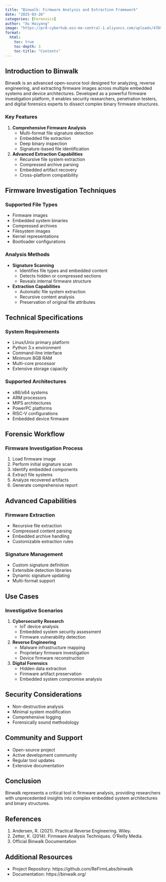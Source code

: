 ```yaml
---
title: "Binwalk: Firmware Analysis and Extraction Framework"
date: "2025-03-26"
categories: [Forensics]
author: "Xu Haiyang"
image: "https://prd-cyberhub.oss-me-central-1.aliyuncs.com/uploads/47DSTqeHmia6-NtLhv0ZEGwv_h6ey4"
format:
  html:
    toc: true
    toc-depth: 3
    toc-title: "Contents"
---
```


## Introduction to Binwalk

Binwalk is an advanced open-source tool designed for analyzing, reverse engineering, and extracting firmware images across multiple embedded systems and device architectures. Developed as a powerful firmware investigation platform, it enables security researchers, penetration testers, and digital forensics experts to dissect complex binary firmware structures.

### Key Features

1.  **Comprehensive Firmware Analysis**
    -   Multi-format file signature detection
    -   Embedded file extraction
    -   Deep binary inspection
    -   Signature-based file identification
2.  **Advanced Extraction Capabilities**
    -   Recursive file system extraction
    -   Compressed archive parsing
    -   Embedded artifact recovery
    -   Cross-platform compatibility

## Firmware Investigation Techniques

### Supported File Types

-   Firmware images
-   Embedded system binaries
-   Compressed archives
-   Filesystem images
-   Kernel representations
-   Bootloader configurations

### Analysis Methods

-   **Signature Scanning**
    -   Identifies file types and embedded content
    -   Detects hidden or compressed sections
    -   Reveals internal firmware structure
-   **Extraction Capabilities**
    -   Automatic file system extraction
    -   Recursive content analysis
    -   Preservation of original file attributes

## Technical Specifications

### System Requirements

-   Linux/Unix primary platform
-   Python 3.x environment
-   Command-line interface
-   Minimum 8GB RAM
-   Multi-core processor
-   Extensive storage capacity

### Supported Architectures

-   x86/x64 systems
-   ARM processors
-   MIPS architectures
-   PowerPC platforms
-   RISC-V configurations
-   Embedded device firmware

## Forensic Workflow

### Firmware Investigation Process

1.  Load firmware image
2.  Perform initial signature scan
3.  Identify embedded components
4.  Extract file systems
5.  Analyze recovered artifacts
6.  Generate comprehensive report

## Advanced Capabilities

### Firmware Extraction

-   Recursive file extraction
-   Compressed content parsing
-   Embedded archive handling
-   Customizable extraction rules

### Signature Management

-   Custom signature definition
-   Extensible detection libraries
-   Dynamic signature updating
-   Multi-format support

## Use Cases

### Investigative Scenarios

1.  **Cybersecurity Research**
    -   IoT device analysis
    -   Embedded system security assessment
    -   Firmware vulnerability detection
2.  **Reverse Engineering**
    -   Malware infrastructure mapping
    -   Proprietary firmware investigation
    -   Device firmware reconstruction
3.  **Digital Forensics**
    -   Hidden data extraction
    -   Firmware artifact preservation
    -   Embedded system compromise analysis

## Security Considerations

-   Non-destructive analysis
-   Minimal system modification
-   Comprehensive logging
-   Forensically sound methodology

## Community and Support

-   Open-source project
-   Active development community
-   Regular tool updates
-   Extensive documentation

## Conclusion

Binwalk represents a critical tool in firmware analysis, providing researchers with unprecedented insights into complex embedded system architectures and binary structures.

## References

1.  Andersen, R. (2021). Practical Reverse Engineering. Wiley.
2.  Zetter, K. (2014). Firmware Analysis Techniques. O'Reilly Media.
3.  Official Binwalk Documentation

## Additional Resources

-   Project Repository: https://github.com/ReFirmLabs/binwalk
-   Documentation: https://binwalk.org/
